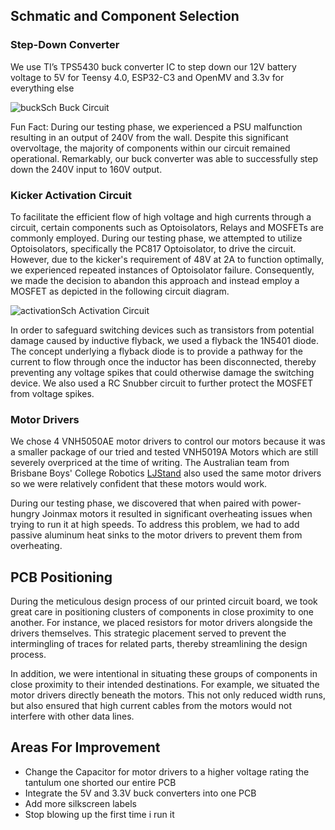 
## Schmatic and Component Selection

### Step-Down Converter

We use TI’s TPS5430 buck converter IC to step down our 12V battery voltage to 5V for Teensy 4.0, ESP32-C3 and OpenMV and 3.3v for everything else

<div>
  <Image
    style={{
      marginTop: "2rem",
      borderRadius: "0.5rem",
      display: "block",
      marginLeft: "auto",
      marginRight: "auto",
      width: "50%",
    }}
    src="/buckSch.png"
    alt="buckSch"
    width={500}
    height={500}
  />
  <a
    style={{
      marginTop: "1rem",
      textAlign: "center",
      fontFamily: "Times New Roman, Times, serif",
    }}
  >
    Buck Circuit
  </a>
</div>

<Callout type="info">

Fun Fact: During our testing phase, we experienced a PSU malfunction resulting in an output of 240V from the wall. Despite this significant overvoltage, the majority of components within our circuit remained operational. Remarkably, our buck converter was able to successfully step down the 240V input to 160V output.

</Callout>

### Kicker Activation Circuit

To facilitate the efficient flow of high voltage and high currents through a circuit, certain components such as Optoisolators, Relays and MOSFETs are commonly employed. During our testing phase, we attempted to utilize Optoisolators, specifically the PC817 Optoisolator, to drive the circuit. However, due to the kicker's requirement of 48V at 2A to function optimally, we experienced repeated instances of Optoisolator failure. Consequently, we made the decision to abandon this approach and instead employ a MOSFET as depicted in the following circuit diagram.

<div>
  <Image
    style={{
      marginTop: "1rem",
      borderRadius: "0.5rem",
      display: "block",
      marginLeft: "auto",
      marginRight: "auto",
      width: "50%",
    }}
    src="/activationSch.png"
    alt="activationSch"
    width={500}
    height={500}
  />
  <a
    style={{
      marginTop: "2rem",
      textAlign: "center",
      fontFamily: "Times New Roman, Times, serif",
    }}
  >
    Activation Circuit
  </a>
</div>

In order to safeguard switching devices such as transistors from potential damage caused by inductive flyback, we used a flyback the 1N5401 diode. The concept underlying a flyback diode is to provide a pathway for the current to flow through once the inductor has been disconnected, thereby preventing any voltage spikes that could otherwise damage the switching device. We also used a RC Snubber circuit to further protect the MOSFET from voltage spikes.

### Motor Drivers

We chose 4 VNH5050AE motor drivers to control our motors because it was a smaller package of our tried and tested VNH5019A Motors which are still severely overpriced at the time of writing. The Australian team from Brisbane Boys' College Robotics [LJStand](https://ljstand.com/) also used the same motor drivers so we were relatively confident that these motors would work.

During our testing phase, we discovered that when paired with power-hungry Joinmax motors it resulted in significant overheating issues when trying to run it at high speeds. To address this problem, we had to add passive aluminum heat sinks to the motor drivers to prevent them from overheating.

## PCB Positioning

During the meticulous design process of our printed circuit board, we took great care in positioning clusters of components in close proximity to one another. For instance, we placed resistors for motor drivers alongside the drivers themselves. This strategic placement served to prevent the intermingling of traces for related parts, thereby streamlining the design process.

In addition, we were intentional in situating these groups of components in close proximity to their intended destinations. For example, we situated the motor drivers directly beneath the motors. This not only reduced width runs, but also ensured that high current cables from the motors would not interfere with other data lines.

## Areas For Improvement

- Change the Capacitor for motor drivers to a higher voltage rating the tantulum one shorted our entire PCB
- Integrate the 5V and 3.3V buck converters into one PCB
- Add more silkscreen labels
- Stop blowing up the first time i run it
